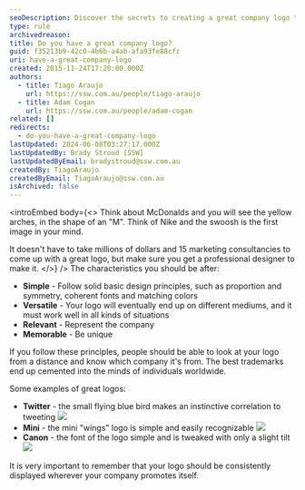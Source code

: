 ```yaml
---
seoDescription: Discover the secrets to creating a great company logo that's simple, versatile, and memorable.
type: rule
archivedreason:
title: Do you have a great company logo?
guid: f35213b9-42c0-4b6b-a4ab-afa93fe88cfc
uri: have-a-great-company-logo
created: 2015-11-24T17:20:00.000Z
authors:
  - title: Tiago Araujo
    url: https://ssw.com.au/people/tiago-araujo
  - title: Adam Cogan
    url: https://ssw.com.au/people/adam-cogan
related: []
redirects:
  - do-you-have-a-great-company-logo
lastUpdated: 2024-06-08T03:27:17.000Z
lastUpdatedBy: Brady Stroud [SSW]
lastUpdatedByEmail: bradystroud@ssw.com.au
createdBy: TiagoAraujo
createdByEmail: TiagoAraujo@ssw.com.au
isArchived: false
---
```


<introEmbed
  body={<>
Think about McDonalds and you will see the yellow arches, in the shape of an "M". Think of Nike and the swoosh is the first image in your mind.

It doesn't have to take millions of dollars and 15 marketing consultancies to come up with a great logo, but make sure you get a professional designer to make it.
  </>}
/>
The characteristics you should be after:

- **Simple** - Follow solid basic design principles, such as proportion and symmetry, coherent fonts and matching colors
- **Versatile** - Your logo will eventually end up on different mediums, and it must work well in all kinds of situations
- **Relevant** - Represent the company
- **Memorable** - Be unique

If you follow these principles, people should be able to look at your logo from a distance and know which company it's from. The best trademarks end up cemented into the minds of individuals worldwide.

Some examples of great logos:

- **Twitter** - the small flying blue bird makes an instinctive correlation to tweeting
  ![](/uploads/rules/have-a-great-company-logo/twitterlogo.jpg)
- **Mini** - the mini "wings" logo is simple and easily recognizable
  ![](/uploads/rules/have-a-great-company-logo/mini-logo.jpg)
- **Canon** - the font of the logo simple and is tweaked with only a slight tilt
  ![](/uploads/rules/have-a-great-company-logo/canon-logo.jpg)

It is very important to remember that your logo should be consistently displayed wherever your company promotes itself.
